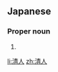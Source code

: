 ==Japanese==
{{ja-kanjitab|きよ|ひと}}

===Proper noun===
{{ja-pos|きよひと|proper}}

# {{given name|male|lang=ja|sort=きよひと}}

[[li:清人]]
[[zh:清人]]
